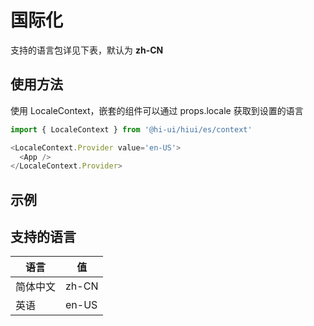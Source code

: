 # 国际化

支持的语言包详见下表，默认为 **zh-CN**

## 使用方法

使用 LocaleContext，嵌套的组件可以通过 props.locale 获取到设置的语言

```js
import { LocaleContext } from '@hi-ui/hiui/es/context'

<LocaleContext.Provider value='en-US'>
  <App />
</LocaleContext.Provider>
```

## 示例


<DemoExample />

## 支持的语言

| 语言     | 值    |
| -------- | ----- |
| 简体中文 | zh-CN |
| 英语     | en-US |
